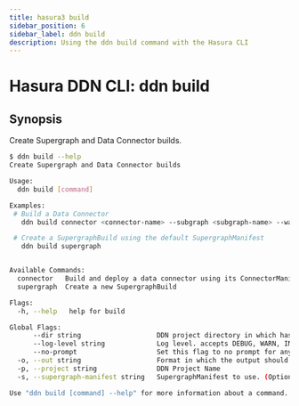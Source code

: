 ```yaml
---
title: hasura3 build
sidebar_position: 6
sidebar_label: ddn build
description: Using the ddn build command with the Hasura CLI
---
```


# Hasura DDN CLI: ddn build 

## Synopsis
Create Supergraph and Data Connector builds.

```bash
$ ddn build --help
Create Supergraph and Data Connector builds

Usage:
  ddn build [command]

Examples:
 # Build a Data Connector
   ddn build connector <connector-name> --subgraph <subgraph-name> --wait

 # Create a SupergraphBuild using the default SupergraphManifest
   ddn build supergraph   


Available Commands:
  connector   Build and deploy a data connector using its ConnectorManifest
  supergraph  Create a new SupergraphBuild

Flags:
  -h, --help   help for build

Global Flags:
      --dir string                   DDN project directory in which hasura.yaml is present (default ".")
      --log-level string             Log level. accepts DEBUG, WARN, INFO, ERROR, FATAL (default "INFO")
      --no-prompt                    Set this flag to no prompt for anything, the command fails if any input is missing
  -o, --out string                   Format in which the output should be printed, accepts table, json and yaml (default "table")
  -p, --project string               DDN Project Name
  -s, --supergraph-manifest string   SupergraphManifest to use. (Optional. DefaultSupergraphManifest used  if not provided)

Use "ddn build [command] --help" for more information about a command.
```

